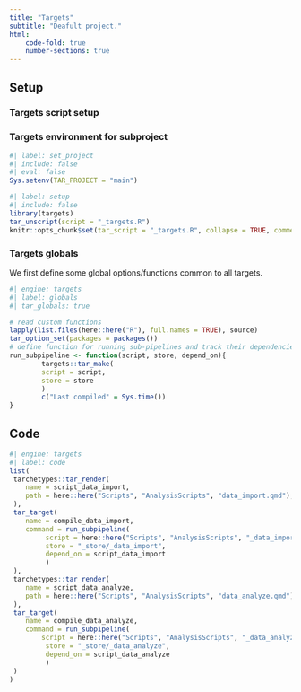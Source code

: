 ```yaml
---
title: "Targets"
subtitle: "Deafult project."
html:
    code-fold: true
    number-sections: true
---
```



## Setup

### Targets script setup

### Targets environment for subproject

```r
#| label: set_project
#| include: false
#| eval: false
Sys.setenv(TAR_PROJECT = "main")
```

```r
#| label: setup
#| include: false
library(targets)
tar_unscript(script = "_targets.R")
knitr::opts_chunk$set(tar_script = "_targets.R", collapse = TRUE, comment = "#>")
```


### Targets globals

We first define some global options/functions common to all targets.

```r
#| engine: targets
#| label: globals
#| tar_globals: true

# read custom functions
lapply(list.files(here::here("R"), full.names = TRUE), source)
tar_option_set(packages = packages())
# define function for running sub-pipelines and track their dependencies
run_subpipeline <- function(script, store, depend_on){
        targets::tar_make(
        script = script,
        store = store
        )
        c("Last compiled" = Sys.time())
}
```

## Code

```r
#| engine: targets
#| label: code
list(
 tarchetypes::tar_render(
    name = script_data_import,
    path = here::here("Scripts", "AnalysisScripts", "data_import.qmd"),
 ),
 tar_target(
    name = compile_data_import,
    command = run_subpipeline(
         script = here::here("Scripts", "AnalysisScripts", "_data_import.R"), 
         store = "_store/_data_import", 
         depend_on = script_data_import
         )
 ),
 tarchetypes::tar_render(
    name = script_data_analyze,
    path = here::here("Scripts", "AnalysisScripts", "data_analyze.qmd"),
 ),
 tar_target(
    name = compile_data_analyze,
    command = run_subpipeline(
        script = here::here("Scripts", "AnalysisScripts", "_data_analyze.R"), 
         store = "_store/_data_analyze", 
         depend_on = script_data_analyze
         )
 )
)
```
